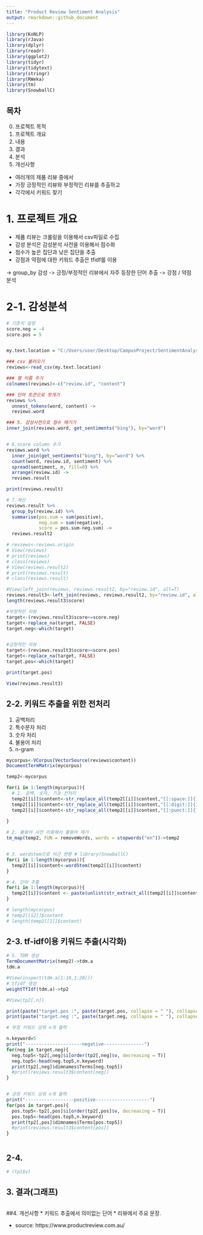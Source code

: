 ```yaml
---
title: "Product Review Sentiment Analysis"
output: rmarkdown::github_document
---
```

```r
library(KoNLP)
library(rJava)
library(dplyr)
library(readr)
library(ggplot2)
library(tidyr)
library(tidytext)
library(stringr)
library(RWeka)
library(tm)
library(SnowballC)

```

## 목차
0. 프로젝트 목적
1. 프로젝트 개요
2. 내용
3. 결과
4. 분석
5. 개선사항

* 여러개의 제품 리뷰 중에서
* 가장 긍정적인 리뷰와 부정적인 리뷰를 추출하고
* 각각에서 키워드 찾기

# 1. 프로젝트 개요
* 제품 리뷰는 크롤링을 이용해서 csv파일로 수집
* 감성 분석은 감성분석 사전을 이용해서 점수화
* 점수가 높은 집단과 낮은 집단을 추출
* 강점과 약점에 대한 키워드 추출은 tfidf를 이용


-> group_by 감성 -> 긍정/부정적인 리뷰에서 자주 등장한 단어 추출
-> 강점 / 약점 분석 

# 2-1. 감성분석
```r
# 기준치 설정 
score.neg = -4
score.pos = 5


my.text.location = "C:/Users/user/Desktop/CampusProject/SentimentAnalysis/ReviewData/apple-airpods.csv"

### csv 불러오기
reviews<-read_csv(my.text.location)

### 열 이름 주기
colnames(reviews)<-c("review.id", "content")

### 단어 토큰으로 쪼개기 
reviews %>% 
  unnest_tokens(word, content) ->
  reviews.word

### 5. 감성사전으로 점수 매기기
inner_join(reviews.word, get_sentiments("bing"), by="word")


# 6.score column 추가 
reviews.word %>% 
  inner_join(get_sentiments("bing"), by="word") %>% 
  count(word, review.id, sentiment) %>% 
  spread(sentiment, n, fill=0) %>% 
  arrange(review.id) ->
  reviews.result

print(reviews.result)
```


```r

# 7.계산
reviews.result %>% 
  group_by(review.id) %>% 
  summarise(pos.sum = sum(positive),
            neg.sum = sum(negative),
            score = pos.sum-neg.sum) ->
  reviews.result2

# reviews<-reviews.origin
# View(reviews)
# print(reviews)
# class(reviews)
# View(reviews.result2)
# print(reviews.result)
# class(reviews.result)

#View(left_join(reviews, reviews.result2, by="review.id", all=T)
reviews.result3<-left_join(reviews, reviews.result2, by="review.id", all=T)
length(reviews.result3$score)

#부정적인 리뷰 
target<-(reviews.result3$score<=score.neg)
target<-replace_na(target, FALSE)
target.neg<-which(target)


#긍정적인 리뷰
target<-(reviews.result3$score>=score.pos)
target<-replace_na(target, FALSE)
target.pos<-which(target)

print(target.pos)

View(reviews.result3)
```

## 2-2. 키워드 추출을 위한 전처리

1. 공백처리
2. 특수문자 처리
3. 숫자 처리
4. 불용어 처리
5. n-gram

```r
mycorpus<-VCorpus(VectorSource(reviews$content))
DocumentTermMatrix(mycorpus)

temp2<-mycorpus

for(i in 1:length(mycorpus)){
  # 1. 공백, 숫자, 기호 전처리
  temp2[[i]]$content<-str_replace_all(temp2[[i]]$content,"[[:space:]]{1,}", " ")
  temp2[[i]]$content<-str_replace_all(temp2[[i]]$content,"[[:digit:]]{1,}","")
  temp2[[i]]$content<-str_replace_all(temp2[[i]]$content,"[[:punct:]]{1,}","")
  
}

# 2. 불용어 사전 이용해서 불용어 제거
tm_map(temp2, FUN = removeWords, words = stopwords("en"))->temp2


# 3. wordstem으로 어근 변환 # library(SnowballC)
for(i in 1:length(mycorpus)){
  temp2[[i]]$content<-wordStem(temp2[[i]]$content)
}

# 4. 단어 추출 
for(i in 1:length(mycorpus)){
  temp2[[i]]$content <- paste(unlist(str_extract_all(temp2[[i]]$content, boundary("word"))), collapse = " ")
}

# length(mycorpus)
# temp2[[12]]$content
# length(temp2[[1]]$content)
```

## 2-3. tf-idf이용 키워드 추출(시각화)
```r
# 5. TDM 생성
TermDocumentMatrix(temp2)->tdm.a
tdm.a

#View(inspect(tdm.a[1:10,1:20]))
# tfidf 생성
weightTfIdf(tdm.a)->tp2

#View(tp2[,n])

print(paste("target.pos :", paste(target.pos, collapse = " "), collapse = " "))
print(paste("target.neg :", paste(target.neg, collapse = " "), collapse = " "))

# 부정 키워드 상위 n개 출력

n.keyword=5
print("---------------------negative---------------")
for(neg in target.neg){
  neg.top5<-tp2[,neg]$i[order(tp2[,neg]$v, decreasing = T)]
  neg.top5<-head(neg.top5,n.keyword)
  print(tp2[,neg]$dimnames$Terms[neg.top5])
  #print(reviews.result3$content[neg])
}


# 긍정 키워드 상위 n개 출력
print("------------------positive--------------------")
for(pos in target.pos){
  pos.top5<-tp2[,pos]$i[order(tp2[,pos]$v, decreasing = T)]
  pos.top5<-head(pos.top5,n.keyword)
  print(tp2[,pos]$dimnames$Terms[pos.top5])
  #print(reviews.result3$content[pos])
}



```

## 2-4. 

```r
# (tp1$v)
```

## 3. 결과(그래프)
```r

```

##4. 개선사항
* 키워드 추출에서 의미없는 단어
* 리뷰에서 주요 문장. 


































* source: https://www.productreview.com.au/
